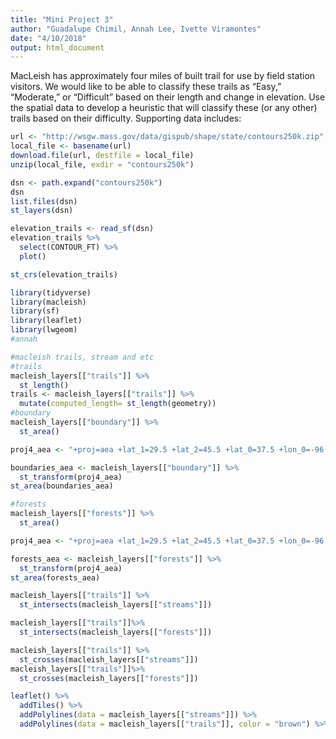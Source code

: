 ```yaml
---
title: "Mini Project 3"
author: "Guadalupe Chimil, Annah Lee, Ivette Viramontes"
date: "4/10/2018"
output: html_document
---
```

MacLeish has approximately four miles of built trail for use by field station visitors. We would like to be able to classify these trails as “Easy,” “Moderate,” or “Difficult” based on their length and change in elevation. Use the spatial data to develop a heuristic that will classify these (or any other) trails based on their difficulty.
Supporting data includes:


```r
url <- "http://wsgw.mass.gov/data/gispub/shape/state/contours250k.zip"
local_file <- basename(url)
download.file(url, destfile = local_file)  
unzip(local_file, exdir = "contours250k")
```
```r
dsn <- path.expand("contours250k")
dsn
list.files(dsn)
st_layers(dsn)

elevation_trails <- read_sf(dsn)
elevation_trails %>%
  select(CONTOUR_FT) %>%
  plot()

st_crs(elevation_trails)
```

```r
library(tidyverse) 
library(macleish)  
library(sf) 
library(leaflet)
library(lwgeom)
#annah

#macleish trails, stream and etc
#trails
macleish_layers[["trails"]] %>%
  st_length()
trails <- macleish_layers[["trails"]] %>%
  mutate(computed_length= st_length(geometry))
#boundary
macleish_layers[["boundary"]] %>%
  st_area()

proj4_aea <- "+proj=aea +lat_1=29.5 +lat_2=45.5 +lat_0=37.5 +lon_0=-96 +x_0=0 +y_0=0 +ellps=GRS80 +datum=NAD83 +units=m +no_defs"

boundaries_aea <- macleish_layers[["boundary"]] %>%
  st_transform(proj4_aea)
st_area(boundaries_aea)

#forests
macleish_layers[["forests"]] %>%
  st_area()

proj4_aea <- "+proj=aea +lat_1=29.5 +lat_2=45.5 +lat_0=37.5 +lon_0=-96 +x_0=0 +y_0=0 +ellps=GRS80 +datum=NAD83 +units=m +no_defs"

forests_aea <- macleish_layers[["forests"]] %>%
  st_transform(proj4_aea)
st_area(forests_aea)

macleish_layers[["trails"]] %>%
  st_intersects(macleish_layers[["streams"]]) 

macleish_layers[["trails"]]%>%
  st_intersects(macleish_layers[["forests"]]) 

macleish_layers[["trails"]] %>%
  st_crosses(macleish_layers[["streams"]]) 
macleish_layers[["trails"]]%>%
  st_crosses(macleish_layers[["forests"]]) 

leaflet() %>%
  addTiles() %>%
  addPolylines(data = macleish_layers[["streams"]]) %>%
  addPolylines(data = macleish_layers[["trails"]], color = "brown") %>% addPolylines(data = macleish_layers[["forests"]], color = "green")
```


